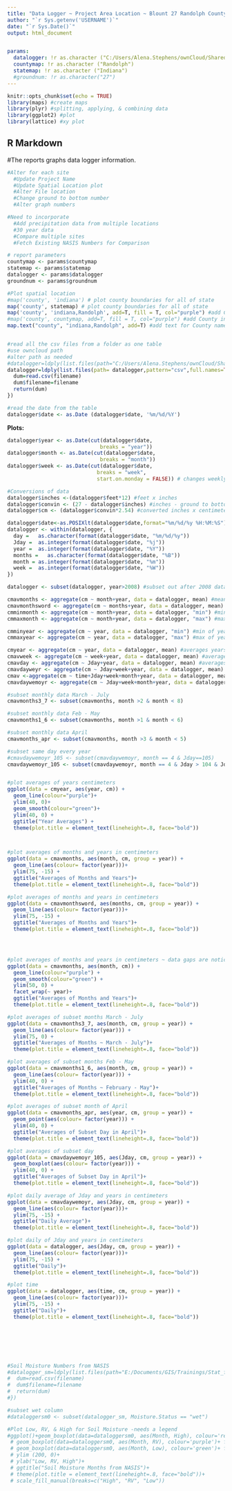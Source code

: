 ---
title: "Data Logger ~ Project Area Location ~ Blount 27 Randolph County, Indiana"
author: "`r Sys.getenv('USERNAME')`"
date: "`r Sys.Date()`"
output: html_document


params:
  datalogger: !r as.character ("C:/Users/Alena.Stephens/ownCloud/Shared/IND_Data_Logger_Tables/blount_27_Randolph_IN")
  countymap: !r as.character ("Randolph")
  statemap: !r as.character ("Indiana")
  #groundnum: !r as.character("27")
---

```{r setup, include=FALSE}
knitr::opts_chunk$set(echo = TRUE)
library(maps) #create maps
library(plyr) #splitting, applying, & combining data
library(ggplot2) #plot
library(lattice) #xy plot

```


## R Markdown

#The reports graphs data logger information.

```{r data logger project, echo=FALSE}
#Alter for each site
  #Update Project Name 
  #Update Spatial Location plot
  #Alter File location
  #Change ground to bottom number
  #Alter graph numbers

#Need to incorporate
  #Add precipitation data from multiple locations
  #30 year data
  #Compare multiple sites
  #Fetch Existing NASIS Numbers for Comparison

# report parameters
countymap <- params$countymap
statemap <- params$statemap
datalogger <- params$datalogger
groundnum <- params$groundnum

#Plot spatial location
#map('county', 'indiana') # plot county boundaries for all of state
map('county', statemap) # plot county boundaries for all of state
map('county', 'indiana,Randolph', add=T, fill = T, col="purple") #add County in purple to map
#map('county', countymap, add=T, fill = T, col="purple") #add County in purple to map
map.text("county", "indiana,Randolph", add=T) #add text for County name


#read all the csv files from a folder as one table
#use owncloud path
#alter path as needed
#datalogger=ldply(list.files(path="C:/Users/Alena.Stephens/ownCloud/Shared/IND_Data_Logger_Tables/blount_27_Randolph_IN",pattern="csv",full.names=TRUE),function(filename) {
datalogger=ldply(list.files(path= datalogger,pattern="csv",full.names=TRUE),function(filename) {
  dum=read.csv(filename)
  dum$filename=filename
  return(dum)
})

#read the date from the table
datalogger$date <- as.Date (datalogger$date, '%m/%d/%Y')


```

 

**Plots:**

```{r pressure, echo=FALSE}
datalogger$year <- as.Date(cut(datalogger$date,
                              breaks = "year"))
datalogger$month <- as.Date(cut(datalogger$date,
                              breaks = "month"))
datalogger$week <- as.Date(cut(datalogger$date,
                             breaks = "week",
                             start.on.monday = FALSE)) # changes weekly break point to Sunday

#Conversions of data
datalogger$inches <-(datalogger$feet*12) #feet x inches
datalogger$convin <- (27 - datalogger$inches) #inches - ground to bottom
datalogger$cm <- (datalogger$convin*2.54) #converted inches x centimeters

datalogger$date<-as.POSIXlt(datalogger$date,format="%m/%d/%y %H:%M:%S")
datalogger <- within(datalogger, {
  day =   as.character(format(datalogger$date, "%m/%d/%y"))
  Jday =  as.integer(format(datalogger$date, "%j"))
  year =  as.integer(format(datalogger$date, "%Y"))
  months =   as.character(format(datalogger$date, "%B"))
  month = as.integer(format(datalogger$date, "%m"))
  week =  as.integer(format(datalogger$date, "%W"))
})

datalogger <- subset(datalogger, year>2008) #subset out after 2008 data because there is an error that shows and was also mentioned in the metadata

cmavmonths <- aggregate(cm ~ month+year, data = datalogger, mean) #mean of months and years
cmavmonthsword <- aggregate(cm ~ months+year, data = datalogger, mean) #mean of months and years
cmminmonth <- aggregate(cm ~ month+year, data = datalogger, "min") #min of months & years
cmmaxmonth <- aggregate(cm ~ month+year, data = datalogger, "max") #max of months & years

cmminyear <- aggregate(cm ~ year, data = datalogger, "min") #min of years
cmmaxyear <- aggregate(cm ~ year, data = datalogger, "max") #max of years

cmyear <- aggregate(cm ~ year, data = datalogger, mean) #averages years
cmavweek <- aggregate(cm ~ week+year, data = datalogger, mean) #averages of weeks & years
cmavday <- aggregate(cm ~ Jday+year, data = datalogger, mean) #averages of day & years
cmavdayweyr <- aggregate(cm ~ Jday+week+year, data = datalogger, mean) #averages of day, week, & years
cmav <-aggregate(cm ~ time+Jday+week+month+year, data = datalogger, mean) #averages of time, day, week, & years
cmavdaywemoyr <- aggregate(cm ~ Jday+week+month+year, data = datalogger, mean) #averages of day, week, month & years

#subset monthly data March - July
cmavmonths3_7 <- subset(cmavmonths, month >2 & month < 8)

#subset monthly data Feb - May
cmavmonths1_6 <- subset(cmavmonths, month >1 & month < 6)

#subset monthly data April
cmavmonths_apr <- subset(cmavmonths, month >3 & month < 5)

#subset same day every year
#cmavdaywemoyr_105 <- subset(cmavdaywemoyr, month == 4 & Jday==105)
cmavdaywemoyr_105 <- subset(cmavdaywemoyr, month == 4 & Jday > 104 & Jday < 106 )


#plot averages of years centimeters
ggplot(data = cmyear, aes(year, cm)) +
  geom_line(colour="purple")+ 
  ylim(40, 0)+
  geom_smooth(colour="green")+ 
  ylim(40, 0) +
  ggtitle("Year Averages") +
  theme(plot.title = element_text(lineheight=.8, face="bold"))



#plot averages of months and years in centimeters
ggplot(data = cmavmonths, aes(month, cm, group = year)) +
  geom_line(aes(colour= factor(year)))+
  ylim(75, -15) +
  ggtitle("Averages of Months and Years")+
  theme(plot.title = element_text(lineheight=.8, face="bold"))

#plot averages of months and years in centimeters
ggplot(data = cmavmonthsword, aes(months, cm, group = year)) +
  geom_line(aes(colour= factor(year)))+
  ylim(75, -15) +
  ggtitle("Averages of Months and Years")+
  theme(plot.title = element_text(lineheight=.8, face="bold"))




#plot averages of months and years in centimeters ~ data gaps are noticable 
ggplot(data = cmavmonths, aes(month, cm)) +
  geom_line(colour="purple") +
  geom_smooth(colour="green") + 
  ylim(50, 0) +
  facet_wrap(~ year)+
  ggtitle("Averages of Months and Years")+
  theme(plot.title = element_text(lineheight=.8, face="bold"))

#plot averages of subset months March - July
ggplot(data = cmavmonths3_7, aes(month, cm, group = year)) +
  geom_line(aes(colour= factor(year))) +
  ylim(75, 0) +
  ggtitle("Averages of Months ~ March - July")+
  theme(plot.title = element_text(lineheight=.8, face="bold"))

#plot averages of subset months Feb - May
ggplot(data = cmavmonths1_6, aes(month, cm, group = year)) +
  geom_line(aes(colour= factor(year))) +
  ylim(40, 0) +
  ggtitle("Averages of Months ~ February - May")+
  theme(plot.title = element_text(lineheight=.8, face="bold"))

#plot averages of subset month of April 
ggplot(data = cmavmonths_apr, aes(year, cm, group = year)) +
  geom_point(aes(colour= factor(year))) +
  ylim(40, 0) +
  ggtitle("Averages of Subset Day in April")+
  theme(plot.title = element_text(lineheight=.8, face="bold"))

#plot averages of subset day 
ggplot(data = cmavdaywemoyr_105, aes(Jday, cm, group = year)) +
  geom_boxplot(aes(colour= factor(year))) +
  ylim(40, 0) +
  ggtitle("Averages of Subset Day in April")+
  theme(plot.title = element_text(lineheight=.8, face="bold"))

#plot daily average of Jday and years in centimeters
ggplot(data = cmavdaywemoyr, aes(Jday, cm, group = year)) +
  geom_line(aes(colour= factor(year)))+
  ylim(75, -15) +
  ggtitle("Daily Average")+
  theme(plot.title = element_text(lineheight=.8, face="bold"))

#plot daily of Jday and years in centimeters
ggplot(data = datalogger, aes(Jday, cm, group = year)) +
  geom_line(aes(colour= factor(year)))+
  ylim(75, -15) +
  ggtitle("Daily")+
  theme(plot.title = element_text(lineheight=.8, face="bold"))

#plot time
ggplot(data = datalogger, aes(time, cm, group = year)) +
  geom_line(aes(colour= factor(year)))+
  ylim(75, -15) +
  ggtitle("Daily")+
  theme(plot.title = element_text(lineheight=.8, face="bold"))







#Soil Moisture Numbers from NASIS
#datalogger_sm=ldply(list.files(path="E:/Documents/GIS/Trainings/Stat_for_Soil_Survey/final_Project/nasis",pattern="csv",full.names=TRUE),function(filename) {
#  dum=read.csv(filename)
#  dum$filename=filename
#  return(dum)
#})

#subset wet column
#dataloggersm0 <- subset(datalogger_sm, Moisture.Status == "wet")

#Plot Low, RV, & High for Soil Moisture -needs a legend
#ggplot()+geom_boxplot(data=dataloggersm0, aes(Month, High), colour='red')+facet_wrap(~High)+
 # geom_boxplot(data=dataloggersm0, aes(Month, RV), colour='purple')+ facet_wrap(~High)+
 # geom_boxplot(data=dataloggersm0, aes(Month, Low), colour='green')+ facet_wrap(~High)+
 # ylim (200, 0)+ 
 # ylab("Low, RV, High")+
 # ggtitle("Soil Moisture Months from NASIS")+
 # theme(plot.title = element_text(lineheight=.8, face="bold"))+
 # scale_fill_manual(breaks=c("High", "RV", "Low"))




```


